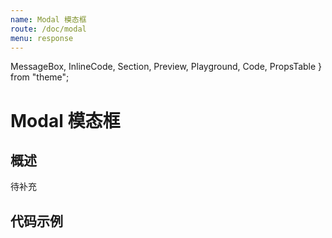 ```yaml
---
name: Modal 模态框
route: /doc/modal
menu: response
---
```


  MessageBox,
  InlineCode,
  Section,
  Preview,
  Playground,
  Code,
  PropsTable
} from "theme";

# Modal 模态框

## 概述

待补充

## 代码示例

